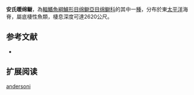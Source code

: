 {{Speciesbox
| name = 安氏暖绵鳚
| image = 
| status = NE
| status_system = IUCN3.1
| genus = Thermarces
| species = andersoni
| authority = Rosenblatt & Cohen, 1986
| synonyms = 
}}

'''安氏暖绵鳚'''，為[[輻鰭魚綱|輻鰭魚綱]][[鱸形目|鱸形目]][[绵鳚亞目|绵鳚亞目]][[绵鳚科|绵鳚科]]的其中一[[種|種]]，分布於東[[太平洋|太平洋]]海脊，屬底棲性魚類，棲息深度可達2620公尺。

==参考文献==
*{{FishBase_species|genus=Thermarces|species=andersoni|year=2012|month=3}}

== 扩展阅读 ==
{{refbegin}}
{{wikispecies-inline|Thermarces andersoni|安氏暖绵鳚}}
{{refend}}
{{Taxonbar|from=Q3752238}}

[[Category:暖绵鳚属|andersoni]]


{{鱸形目小作品}}